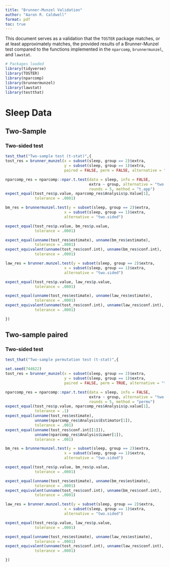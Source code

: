 ```yaml
---
title: "Brunner-Munzel Validation"
author: "Aaron R. Caldwell"
format: pdf
toc: true
---
```


\newpage

This document serves as a validation that the `TOSTER` package matches, or at least approximately matches, the provided results of a Brunner-Munzel test compared to the functions implemented in the `nparcomp`, `brunnermunzel`, and `lawstat`.

```r
# Packages loaded
library(tidyverse)
library(TOSTER)
library(nparcomp)
library(brunnermunzel)
library(lawstat)
library(testthat)
```

\newpage

# Sleep Data

## Two-Sample

### Two-sided test

```r
test_that("Two-sample test (t-stat)",{
tost_res = brunner_munzel(x = subset(sleep, group == 2)$extra,
                          y = subset(sleep, group == 1)$extra,
                          paired = FALSE, perm = FALSE, alternative = "two.sided")

nparcomp_res = nparcomp::npar.t.test(data = sleep, info = FALSE,
                                     extra ~ group, alternative = "two.sided",
                                     rounds = 5, method = "t.app")
expect_equal(tost_res$p.value, nparcomp_res$Analysis$p.Value[1],
             tolerance = .0001)

bm_res = brunnermunzel.test(y = subset(sleep, group == 2)$extra,
                          x = subset(sleep, group == 1)$extra,
                          alternative = "two.sided")

expect_equal(tost_res$p.value, bm_res$p.value,
             tolerance = .0001)

expect_equal(unname(tost_res$estimate), unname(bm_res$estimate),
             tolerance = .0001)
expect_equivalent(unname(tost_res$conf.int), unname(bm_res$conf.int),
             tolerance = .0001)

law_res = brunner.munzel.test(y = subset(sleep, group == 2)$extra,
                          x = subset(sleep, group == 1)$extra,
                          alternative = "two.sided")

expect_equal(tost_res$p.value, law_res$p.value,
             tolerance = .0001)

expect_equal(unname(tost_res$estimate), unname(law_res$estimate),
             tolerance = .0001)
expect_equivalent(unname(tost_res$conf.int), unname(law_res$conf.int),
             tolerance = .0001)

})


```

\newpage

## Two-sample paired

### Two-sided test

```r
test_that("Two-sample permutation test (t-stat)",{

set.seed(744622)
tost_res = brunner_munzel(x = subset(sleep, group == 2)$extra,
                          y = subset(sleep, group == 1)$extra,
                          paired = FALSE, perm = TRUE, alternative = "two.sided")

nparcomp_res = nparcomp::npar.t.test(data = sleep, info = FALSE,
                                     extra ~ group, alternative = "two.sided",
                                     rounds = 5, method = "permu")
expect_equal(tost_res$p.value, nparcomp_res$Analysis$p.value[1],
             tolerance = .1)
expect_equal(unname(tost_res$estimate), 
             unname(nparcomp_res$Analysis$Estimator[1]),
             tolerance = .001)
expect_equal(unname(tost_res$conf.int[[1]]), 
             unname(nparcomp_res$Analysis$Lower[1]),
             tolerance = .001)

bm_res = brunnermunzel.test(y = subset(sleep, group == 2)$extra,
                          x = subset(sleep, group == 1)$extra,
                          alternative = "two.sided")

expect_equal(tost_res$p.value, bm_res$p.value,
             tolerance = .0001)

expect_equal(unname(tost_res$estimate), unname(bm_res$estimate),
             tolerance = .0001)
expect_equivalent(unname(tost_res$conf.int), unname(bm_res$conf.int),
             tolerance = .0001)

law_res = brunner.munzel.test(y = subset(sleep, group == 2)$extra,
                          x = subset(sleep, group == 1)$extra,
                          alternative = "two.sided")

expect_equal(tost_res$p.value, law_res$p.value,
             tolerance = .0001)

expect_equal(unname(tost_res$estimate), unname(law_res$estimate),
             tolerance = .0001)
expect_equivalent(unname(tost_res$conf.int), unname(law_res$conf.int),
             tolerance = .0001)

})


```

\newpage

